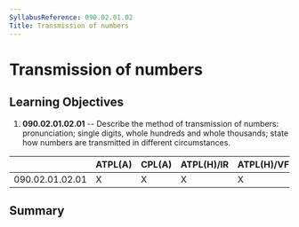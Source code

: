 ```yaml
---
SyllabusReference: 090.02.01.02
Title: Transmission of numbers
---
```


# Transmission of numbers

## Learning Objectives

1.  **090.02.01.02.01** -- Describe the method of transmission of numbers:
    pronunciation; single digits, whole hundreds and whole thousands; state how
    numbers are transmitted in different circumstances.

|                 | ATPL(A) | CPL(A) | ATPL(H)/IR | ATPL(H)/VFR | CPL(H) | IR  | CBIR(A) |
| --------------- | ------- | ------ | ---------- | ----------- | ------ | --- | ------- |
| 090.02.01.02.01 | X       | X      | X          | X           | X      | X   | X       |

## Summary
